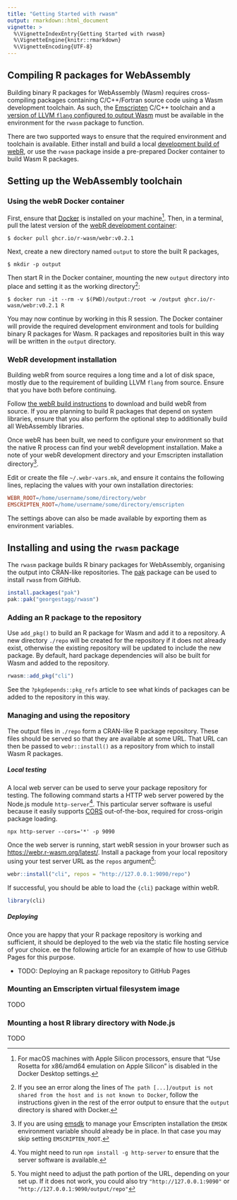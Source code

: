 ```yaml
---
title: "Getting Started with rwasm"
output: rmarkdown::html_document
vignette: >
  %\VignetteIndexEntry{Getting Started with rwasm}
  %\VignetteEngine{knitr::rmarkdown}
  %\VignetteEncoding{UTF-8}
---
```


## Compiling R packages for WebAssembly

Building binary R packages for WebAssembly (Wasm) requires cross-compiling packages containing C/C++/Fortran source code using a Wasm development toolchain. As such, the [Emscripten](https://emscripten.org) C/C++ toolchain and a [version of LLVM `flang` configured to output Wasm](https://github.com/lionel-/f18-llvm-project/tree/fix-webr) must be available in the environment for the `rwasm` package to function.

There are two supported ways to ensure that the required environment and toolchain is available. Either install and build a local [development build of webR](https://github.com/r-wasm/webr), or use the `rwasm` package inside a pre-prepared Docker container to build Wasm R packages.

## Setting up the WebAssembly toolchain {.tabset}

### Using the webR Docker container

First, ensure that [Docker](https://www.docker.com) is installed on your machine^[For macOS machines with Apple Silicon processors, ensure that "Use Rosetta for x86/amd64 emulation on Apple Silicon" is disabled in the Docker Desktop settings.]. Then, in a terminal, pull the latest version of the [webR development container](https://github.com/r-wasm/webr/pkgs/container/webr):

```console
$ docker pull ghcr.io/r-wasm/webr:v0.2.1
```

Next, create a new directory named `output` to store the built R packages,

```console
$ mkdir -p output
```

Then start R in the Docker container, mounting the new `output` directory into place and setting it as the working directory^[If you see an error along the lines of `The path [...]/output is not shared from the host and is not known to Docker`, follow the instructions given in the rest of the error output to ensure that the `output` directory is shared with Docker.]:

```console
$ docker run -it --rm -v $(PWD)/output:/root -w /output ghcr.io/r-wasm/webr:v0.2.1 R
```

You may now continue by working in this R session. The Docker container will provide the required development environment and tools for building binary R packages for Wasm. R packages and repositories built in this way will be written in the `output` directory.


### WebR development installation

Building webR from source requires a long time and a lot of disk space, mostly due to the requirement of building LLVM `flang` from source. Ensure that you have both before continuing.

Follow [the webR build instructions](https://github.com/r-wasm/webr#building-webr-from-source) to download and build webR from source. If you are planning to build R packages that depend on system libraries, ensure that you also perform the optional step to additionally build all WebAssembly libraries.

Once webR has been built, we need to configure your environment so that the native R process can find your webR development installation. Make a note of your webR development directory and your Emscripten installation directory^[If you are using [emsdk](https://github.com/emscripten-core/emsdk) to manage your Emscripten installation the `EMSDK` environment variable should already be in place. In that case you may skip setting `EMSCRIPTEN_ROOT`.].

Edit or create the file `~/.webr-vars.mk`, and ensure it contains the following lines, replacing the values with your own installation directories:

```Makefile
WEBR_ROOT=/home/username/some/directory/webr
EMSCRIPTEN_ROOT=/home/username/some/directory/emscripten
```

The settings above can also be made available by exporting them as environment variables.

## Installing and using the `rwasm` package

The `rwasm` package builds R binary packages for WebAssembly, organising the output into CRAN-like repositories. The [pak](https://pak.r-lib.org) package can be used to install `rwasm` from GitHub.

```r
install.packages("pak")
pak::pak("georgestagg/rwasm")
```

### Adding an R package to the repository

Use `add_pkg()` to build an R package for Wasm and add it to a repository. A new directory `./repo` will be created for the repository if it does not already exist, otherwise the existing repository will be updated to include the new package. By default, hard package dependencies will also be built for Wasm and added to the repository.

```r
rwasm::add_pkg("cli")
```
 
See the `?pkgdepends::pkg_refs` article to see what kinds of packages can be added to the repository in this way.

### Managing and using the repository

The output files in `./repo` form a CRAN-like R package repository. These files should be served so that they are available at some URL. That URL can then be passed to `webr::install()` as a repository from which to install Wasm R packages.

##### Local testing

A local web server can be used to serve your package repository for testing. The following command starts a HTTP web server powered by the Node.js module `http-server`^[You might need to run `npm install -g http-server` to ensure that the server software is available.]. This particular server software is useful because it easily supports [CORS](https://developer.mozilla.org/en-US/docs/Web/HTTP/CORS) out-of-the-box, required for cross-origin package loading.

```console
npx http-server --cors='*' -p 9090
```

Once the web server is running, start webR session in your browser such as <https://webr.r-wasm.org/latest/>. Install a package from your local repository using your test server URL as the `repos` argument^[You might need to adjust the path portion of the URL, depending on your set up. If it does not work, you could also try `"http://127.0.0.1:9090"` or `"http://127.0.0.1:9090/output/repo"`]:


```r
webr::install("cli", repos = "http://127.0.0.1:9090/repo")
```

If successful, you should be able to load the `{cli}` package within webR.

```r
library(cli)
```

##### Deploying

Once you are happy that your R package repository is working and sufficient, it should be deployed to the web via the static file hosting service of your choice. ee the following article for an example of how to use GitHub Pages for this purpose.

* TODO: Deploying an R package repository to GitHub Pages

### Mounting an Emscripten virtual filesystem image

TODO

### Mounting a host R library directory with Node.js

TODO
